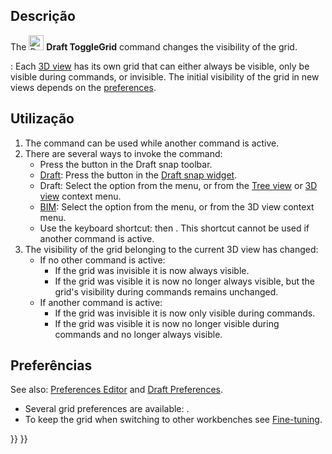<languages/>

<div class="mw-translate-fuzzy">
{{Docnav
|[[Draft_Snap_Dimensions/pt-br|Dimensões]]
|[[Draft_Layer/pt-br|Camada]]
|[[Draft_Workbench/pt-br|Draft]]
|IconL=Draft_Snap_Dimensions.svg
|IconR=Draft_Layer.svg
|IconC=Workbench_Draft.svg
}}
</div>

{{GuiCommand
|Name=Draft ToggleGrid
|MenuLocation=Utilities → Toggle grid<br>Snapping → Toggle grid
|Workbenches=[[Draft_Workbench|Draft]], [[BIM_Workbench|BIM]]
|Shortcut={{KEY|G}} {{KEY|R}}
|SeeAlso=[[Draft_Snap_Grid|Draft Snap Grid]], [[Draft_SelectPlane|Draft SelectPlane]]
}}

<span id="Description"></span>
==Descrição== 

The [[Image:Draft_ToggleGrid.svg|24px]] '''Draft ToggleGrid''' command changes the visibility of the grid.

{{Version|1.0}}: Each [[3D_view|3D view]] has its own grid that can either always be visible, only be visible during commands, or invisible. The initial visibility of the grid in new views depends on the [[#Preferences|preferences]].

<span id="Usage"></span>
==Utilização==

# The command can be used while another command is active.
# There are several ways to invoke the command:
#* Press the {{Button|[[Image:Draft_ToggleGrid.svg|16px]] [[Draft_ToggleGrid|Toggle grid]]}} button in the Draft snap toolbar.
#* [[Draft_Workbench|Draft]]: Press the {{Button|[[Image:Draft_ToggleGrid.svg|16px]] [[Draft_ToggleGrid|Toggle grid]]}} button in the [[Draft_snap_widget|Draft snap widget]].
#* Draft: Select the {{MenuCommand|Utilities → [[Image:Draft_ToggleGrid.svg|16px]] Toggle grid}} option from the menu, or from the [[Tree_view|Tree view]] or [[3D_view|3D view]] context menu.
#* [[BIM_Workbench|BIM]]: Select the {{MenuCommand|Snapping → [[Image:Draft_ToggleGrid.svg|16px]] Toggle grid}} option from the menu, or from the 3D view context menu.
#* Use the keyboard shortcut: {{KEY|G}} then {{KEY|R}}. This shortcut cannot be used if another command is active.
# The visibility of the grid belonging to the current 3D view has changed:
#* If no other command is active:
#** If the grid was invisible it is now always visible.
#** If the grid was visible it is now no longer always visible, but the grid's visibility during commands remains unchanged.
#* If another command is active:
#** If the grid was invisible it is now only visible during commands.
#** If the grid was visible it is now no longer visible during commands and no longer always visible.

<span id="Preferences"></span>
==Preferências==

See also: [[Preferences_Editor|Preferences Editor]] and [[Draft_Preferences|Draft Preferences]].

* Several grid preferences are available: {{MenuCommand|Edit → Preferences... → Draft → Grid and snapping}}.
* To keep the grid when switching to other workbenches see [[Fine-tuning#Draft_Workbench|Fine-tuning]].


<div class="mw-translate-fuzzy">
{{Docnav
|[[Draft_Snap_Dimensions/pt-br|Dimensões]]
|[[Draft_Layer/pt-br|Camada]]
|[[Draft_Workbench/pt-br|Draft]]
|IconL=Draft_Snap_Dimensions.svg
|IconR=Draft_Layer.svg
|IconC=Workbench_Draft.svg
}}
</div>

{{Draft Tools navi{{#translation:}}}}
{{Userdocnavi{{#translation:}}}}